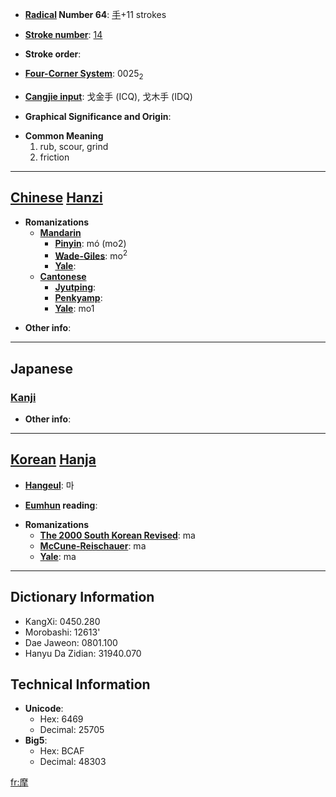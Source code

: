* '''[[Wiktionary:Chinese radical index| Radical]] Number 64''': [[Wiktionary:Chinese radical index 手|手]]+11 strokes

* '''[[Wiktionary:Chinese total strokes index|Stroke number]]''': [[Wiktionary:Chinese total strokes index 14|14]]

* '''Stroke order''': 

* '''[[Wiktionary:Chinese four corner index|Four-Corner System]]''': 0025<sub>2</sub>

* '''[[Wiktionary:Chinese Cangjie index|Cangjie input]]''': 戈金手 (ICQ), 戈木手 (IDQ)

* '''Graphical Significance and Origin''': 

* '''Common Meaning'''
*#rub, scour, grind
*# friction


----

== [[Chinese]] [[Hanzi]] ==

* '''Romanizations'''
** '''[[Mandarin]]'''
*** '''[[Pinyin]]''': mó (mo2)
*** '''[[Wade-Giles]]''': mo<sup>2</sup>
*** '''[[Yale]]''': 
** '''[[Cantonese]]'''
*** '''[[Jyutping]]''':
*** '''[[Penkyamp]]''': 
*** '''[[Yale]]''': mo1

* '''Other info''': 

----

==Japanese==
===[[Kanji]]===
{{kanji|on readings=[[ま]] (ma)|kun readings=[[する]] (suru)}}

* '''Other info''':  

----

== [[Korean]] [[Hanja]] ==

* '''[[Hangeul]]''': 마

* '''[[Eumhun]] reading''': 

* '''Romanizations'''
** '''[[The 2000 South Korean Revised Romanization|The 2000 South Korean Revised]]''': ma
** '''[[McCune-Reischauer]]''': ma
** '''[[Yale]]''': ma

----

== Dictionary Information ==

* KangXi: 0450.280
* Morobashi: 12613'
* Dae Jaweon: 0801.100
* Hanyu Da Zidian: 31940.070

== Technical Information ==

* '''Unicode''':
** Hex: 6469
** Decimal: 25705
* '''Big5''':
** Hex: BCAF
** Decimal: 48303

[[fr:摩]]